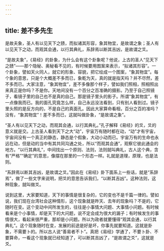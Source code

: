 ```yaml
---
---
---
```

title: 差不多先生
---




是故夫象，圣人有以见天下之赜，而拟诸其形容，象其物宜，是故谓之象；圣人有以见天下之动，而观其会通，以行其典礼，系辞焉以断其吉凶，是故谓之爻。

“是故夫象”，《易经》的卦象，为什么会有这个卦象呢？他说，上古的圣人“见天下之赜”——那个隐秘、奥秘看不见的，有时候要用图案来表示，“拟诸其形容”。一个卦象，譬如天火同人，就它的形象、容貌，把它绘成一个图案，“象其物宜”。每个象的意思，只是个大概差不多而已，象乾为天，真的就是指天吗？并不尽然，差不多而已。大家注意，“象其物宜”，差不多像那个样子，譬如我们照相，照相照出来真正是你吗？不是你。天地间没有一个百分之百准确的摄影。乃至于自己照镜子，看镜子里的自己也不是真的自己。那是镜子里头的影子。所谓“象其物宜”，有一点像我而已。我的面孔究竟怎么样，自己永远没法看到，只有别人看到过。镜子里头照的是反方向的，不是自己的真面孔。因此大家算命看相，百分之百的准吗？没有，“象其物宜”！差不多而已，这就叫做卦象，“是故谓之象”。

“圣人有以见天下之动，而观其会通，以行其典礼。”孔子解释《易经》的爻，爻的意义就是交。上古圣人看到天下之大“动”，宇宙万有随时都在动，“动”才有宇宙，宇宙间没有一个真正的静态，静态是个假象，大动小动而已。宇宙万有的生命也永远在动，但是动的当中有其共同沟通之处，所以“而观其会通”，观察它彼此通会的地方。“以行其典礼”，中间找出一个原则、法则，法则就叫典礼，古人这个典，含有“严格”“确定”的意思，像摆在那里的一个形态一样。礼就是道理，原理，也是法则。

“系辞焉以断其吉凶，是故谓之爻。”因此在《易经》卦下面系上一些话，就是“系辞焉”，做了一些文字来说明，把爻的意思告诉我们，“以断其吉凶”。这种法则，这种现象，就叫做爻。

说到这里，大家要知道，天下的事情是很复杂的，它的变也不是千篇一律的。譬如说，我们现在台湾社会这种情形，这个现象就是昨天、去年的现象吗？不是的，它随时在变。这个变动中间所发生的，往往是小事情大问题、大事情小问题。有时候看来是个小事情，却是天下的大问题，说不定会成为很大的漏子；有时候发生的事情很大，看起来很严重，那却是小问题。所以为政者就要懂得“观其会通，以行其典礼”。这个现象随时在变，发展的前途是好是坏，你事先就要知道。这就是卦象，不需要卜的。所以古人说“善易者不卜”。真把《易经》学通了，不要卜卦、不要算命，一看这个现象就已经知道了，可以断其吉凶了，“是故谓之爻”，这就是爻。